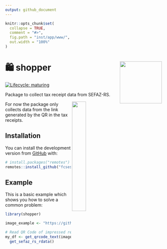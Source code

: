 ```yaml
---
output: github_document
---
```


<!-- README.md is generated from README.Rmd. Please edit that file -->

```r
knitr::opts_chunk$set(
  collapse = TRUE,
  comment = "#>",
  fig.path = "inst/app/www/",
  out.width = "100%"
)
```

# 🛍 shopper <a href='https:/shopper.github.io'><img src='man/figures/icon.png' align="right" height="135" /></a>

<!-- badges: start -->
[![Lifecycle: maturing](https://img.shields.io/badge/lifecycle-experimental-orange.svg)](https://www.tidyverse.org/lifecycle/#experimental)
<!-- badges: end -->

Package to collect tax receipt data from SEFAZ-RS.

<img src="https://media.giphy.com/media/KxtMLfh8k8GEJHpBVi/giphy.gif" align="right" padding-left = "10 px" width = "30%"/>

For now the package only collects data from the link generated by the QR in the tax receipts.

## Installation

You can install the development version from [GitHub](https://github.com/) with:

``` r
# install.packages("remotes")
remotes::install_github("fcsest/shopper", force = T)
```
## Example

This is a basic example which shows you how to solve a common problem:

```r
library(shopper)

image_example <- "https://github.com/fcsest/shopper/inst/app/www/example.png"

# Read QR Code of impressed receipt 
my_df <- get_qrcode_text(image) %>% 
  get_sefaz_rs_rdata()
```
